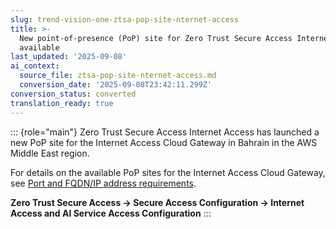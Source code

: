 ```yaml
---
slug: trend-vision-one-ztsa-pop-site-nternet-access
title: >-
  New point-of-presence (PoP) site for Zero Trust Secure Access Internet Access
  available
last_updated: '2025-09-08'
ai_context:
  source_file: ztsa-pop-site-nternet-access.md
  conversion_date: '2025-09-08T23:42:11.299Z'
conversion_status: converted
translation_ready: true
---
```


::: {role="main"}
Zero Trust Secure Access Internet Access has launched a new PoP site for the Internet Access Cloud Gateway in Bahrain in the AWS Middle East region.

For details on the available PoP sites for the Internet Access Cloud Gateway, see [Port and FQDN/IP address requirements](port-fqdn-ip-address-requirements.mdx).

**Zero Trust Secure Access → Secure Access Configuration → Internet Access and AI Service Access Configuration**
:::
